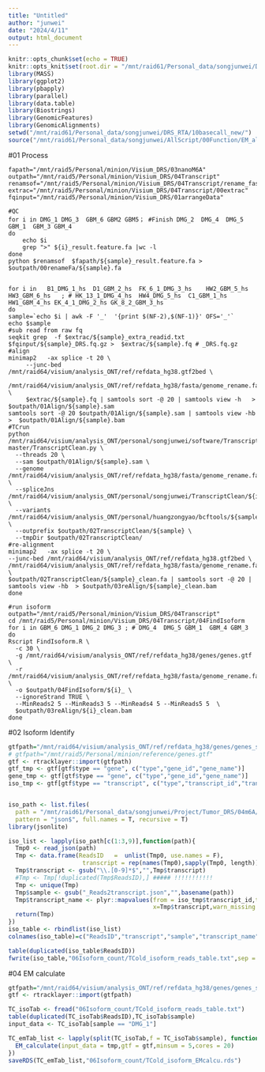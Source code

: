 ```yaml
---
title: "Untitled"
author: "junwei"
date: "2024/4/11"
output: html_document
---
```


```r
knitr::opts_chunk$set(echo = TRUE)
knitr::opts_knit$set(root.dir = "/mnt/raid61/Personal_data/songjunwei/DRS_RTA/10basecall_new/")
library(MASS)
library(ggplot2)
library(pbapply)
library(parallel)
library(data.table)
library(Biostrings)
library(GenomicFeatures)
library(GenomicAlignments)
setwd("/mnt/raid61/Personal_data/songjunwei/DRS_RTA/10basecall_new/")
source("/mnt/raid61/Personal_data/songjunwei/AllScript/00Function/EM_algorithm.R")
```

#01 Process
``` linux
fapath="/mnt/raid5/Personal/minion/Visium_DRS/03nanoM6A"
outpath="/mnt/raid5/Personal/minion/Visium_DRS/04Transcript"
renamsof="/mnt/raid5/Personal/minion/Visium_DRS/04Transcript/rename_fastx.py"
extrac="/mnt/raid5/Personal/minion/Visium_DRS/04Transcript/00extrac"
fqinput="/mnt/raid5/Personal/minion/Visium_DRS/01arrangeData"

#QC   
for i in DMG_1 DMG_3  GBM_6 GBM2 GBM5； #Finish DMG_2  DMG_4  DMG_5 GBM_1  GBM_3 GBM_4
do
    echo $i
    grep ">" ${i}_result.feature.fa |wc -l
done
python $renamsof  $fapath/${sample}_result.feature.fa > $outpath/00renameFa/${sample}.fa


for i in   B1_DMG_1_hs  D1_GBM_2_hs  FK_6_1_DMG_3_hs    HW2_GBM_5_hs HW3_GBM_6_hs   ; # HK_13_1_DMG_4_hs  HW4_DMG_5_hs  C1_GBM_1_hs HW1_GBM_4_hs EK_4_1_DMG_2_hs GK_8_2_GBM_3_hs
do
sample=`echo $i | awk -F '_'  '{print $(NF-2),$(NF-1)}' OFS='_'`
echo $sample
#sub read from raw fq
seqkit grep  -f $extrac/${sample}_extra_readid.txt $fqinput/${sample}_DRS.fq.gz >  $extrac/${sample}.fq # _DRS.fq.gz
#align
minimap2   -ax splice -t 20 \
     --junc-bed /mnt/raid64/visium/analysis_ONT/ref/refdata_hg38.gtf2bed \
     /mnt/raid64/visium/analysis_ONT/ref/refdata_hg38/fasta/genome_rename.fa \
     $extrac/${sample}.fq | samtools sort -@ 20 | samtools view -h   >  $outpath/01Align/${sample}.sam
samtools sort -@ 20 $outpath/01Align/${sample}.sam | samtools view -hb  >  $outpath/01Align/${sample}.bam
#TCrun
python /mnt/raid64/visium/analysis_ONT/personal/songjunwei/software/TranscriptClean-master/TranscriptClean.py \
  --threads 20 \
  --sam $outpath/01Align/${sample}.sam \
  --genome /mnt/raid64/visium/analysis_ONT/ref/refdata_hg38/fasta/genome_rename.fa \
  --spliceJns /mnt/raid64/visium/analysis_ONT/personal/songjunwei/TranscriptClean/${i}_SpliceJns.txt \
  --variants /mnt/raid64/visium/analysis_ONT/personal/huangzongyao/bcftools/${sample}.bcftools.vcf \
  --outprefix $outpath/02TranscriptClean/${sample} \
  --tmpDir $outpath/02TranscriptClean/
#re-alignment
minimap2   -ax splice -t 20 \
--junc-bed /mnt/raid64/visium/analysis_ONT/ref/refdata_hg38.gtf2bed \
/mnt/raid64/visium/analysis_ONT/ref/refdata_hg38/fasta/genome_rename.fa \
$outpath/02TranscriptClean/${sample}_clean.fa | samtools sort -@ 20 | samtools view -hb  > $outpath/03reAlign/${sample}_clean.bam
done

#run isoform
outpath="/mnt/raid5/Personal/minion/Visium_DRS/04Transcript"
cd /mnt/raid5/Personal/minion/Visium_DRS/04Transcript/04FindIsoform
for i in GBM_6 DMG_1 DMG_2 DMG_3 ; # DMG_4  DMG_5 GBM_1  GBM_4 GBM_3
do
Rscript FindIsoform.R \
  -c 30 \
  -g /mnt/raid64/visium/analysis_ONT/ref/refdata_hg38/genes/genes.gtf  \
  -r /mnt/raid64/visium/analysis_ONT/ref/refdata_hg38/fasta/genome_rename.fa \
  -o $outpath/04FindIsoform/${i}_ \
  --ignoreStrand TRUE \
  --MinReads2 5 --MinReads3 5 --MinReads4 5 --MinReads5 5  \
  $outpath/03reAlign/${i}_clean.bam
done
```
#02  Isoform Identify
```r
gtfpath="/mnt/raid64/visium/analysis_ONT/ref/refdata_hg38/genes/genes_sorted.gtf.gz"
# gtfpath="/mnt/raid5/Personal/minion/reference/genes.gtf"
gtf <- rtracklayer::import(gtfpath)
gtf_tmp <- gtf[gtf$type == "gene", c("type","gene_id","gene_name")]
gene_tmp <- gtf[gtf$type == "gene", c("type","gene_id","gene_name")]
iso_tmp <- gtf[gtf$type == "transcript", c("type","transcript_id","transcript_name","gene_id","gene_name")]


iso_path <- list.files(
  path = "/mnt/raid61/Personal_data/songjunwei/Project/Tumor_DRS/04m6A/rawdata/FindIsoform/", 
  pattern = "json$", full.names = T, recursive = T)
library(jsonlite)

iso_list <- lapply(iso_path[c(1:3,9)],function(path){
  Tmp0 <- read_json(path)
  Tmp <- data.frame(ReadsID   =  unlist(Tmp0, use.names = F),
                     transcript = rep(names(Tmp0),sapply(Tmp0, length)))
  Tmp$transcript <- gsub("\\.[0-9]*$","",Tmp$transcript)
  #Tmp <- Tmp[!duplicated(Tmp$ReadsID),] ##### !!!!!!!!!!!
  Tmp <- unique(Tmp)
  Tmp$sample <- gsub("_Reads2transcript.json","",basename(path))
  Tmp$transcript_name <- plyr::mapvalues(from = iso_tmp$transcript_id,to = iso_tmp$transcript_name,
                                         x=Tmp$transcript,warn_missing = T)
  return(Tmp)
})
iso_table <- rbindlist(iso_list)
colnames(iso_table)=c("ReadsID","transcript","sample","transcript_name")

table(duplicated(iso_table$ReadsID))
fwrite(iso_table,"06Isoform_count/TCold_isoform_reads_table.txt",sep = "\t",quote = F,col.names = T)
```

#04 EM calculate
```r
gtfpath="/mnt/raid64/visium/analysis_ONT/ref/refdata_hg38/genes/genes_sorted.gtf.gz"
gtf <- rtracklayer::import(gtfpath)

TC_isoTab <- fread("06Isoform_count/TCold_isoform_reads_table.txt")
table(duplicated(TC_isoTab$ReadsID),TC_isoTab$sample)
input_data <- TC_isoTab[sample == "DMG_1"]

TC_emTab_list <- lapply(split(TC_isoTab,f = TC_isoTab$sample), function(tmp) {
  EM_calculate(input_data = tmp,gtf = gtf,minsum = 5,cores = 20)
})
saveRDS(TC_emTab_list,"06Isoform_count/TCold_isoform_EMcalcu.rds")
```

